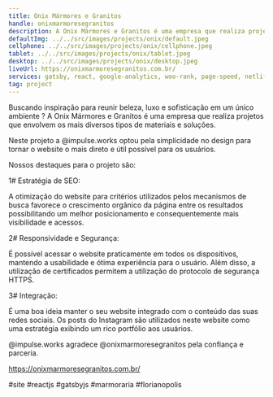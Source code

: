 ```yaml
---
title: Onix Mármores e Granitos
handle: onixmarmoresegranitos
description: A Onix Mármores e Granitos é uma empresa que realiza projetos que envolvem os mais diversos tipos de materiais e soluções. Reunindo beleza, luxo e sofisticação em um único ambiente.
defaultImg: ../../src/images/projects/onix/default.jpeg
cellphone: ../../src/images/projects/onix/cellphone.jpeg
tablet: ../../src/images/projects/onix/tablet.jpeg
desktop: ../../src/images/projects/onix/desktop.jpeg
liveUrl: https://onixmarmoresegranitos.com.br/
services: gatsby, react, google-analytics, woo-rank, page-speed, netlify, seo
tag: project
---
```


Buscando inspiração para reunir beleza, luxo e sofisticação em um único ambiente ? A Onix Mármores e Granitos é uma empresa que realiza projetos que envolvem os mais diversos tipos de materiais e soluções.

Neste projeto a @impulse.works optou pela simplicidade no design para tornar o website o mais direto e útil possível para os usuários.

Nossos destaques para o projeto são:

1# Estratégia de SEO:

A otimização do website para critérios utilizados pelos mecanismos de busca favorece o crescimento orgânico da página entre os resultados possibilitando um melhor posicionamento e consequentemente mais visibilidade e acessos.

2# Responsividade e Segurança:

É possível acessar o website praticamente em todos os dispositivos, mantendo a usabilidade e ótima experiência para o usuário. Além disso, a utilização de certificados
permitem a utilização do protocolo de segurança HTTPS.

3# Integração:

É uma boa ideia manter o seu website integrado com o conteúdo das suas redes sociais.
Os posts do Instagram são utilizados neste website como uma estratégia exibindo um rico
portfólio aos usuários.

@impulse.works agradece @onixmarmoresegranitos pela confiança e parceria.

https://onixmarmoresegranitos.com.br/

#site #reactjs #gatsbyjs #marmoraria #florianopolis
